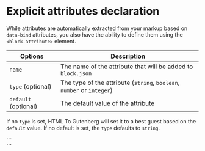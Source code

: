 
# Explicit attributes declaration

<Experimental />

While attributes are automatically extracted from your markup based on `data-bind` attributes, you also have the ability to define them using the `<block-attribute>` element.

| Options              | Description                                                            |
| -------------------- | ---------------------------------------------------------------------- |
| `name`               | The name of the attribute that will be added to `block.json`           |
| `type` (optional)    | The type of the attribute (`string`, `boolean`, `number` or `integer`) |
| `default` (optional) | The default value of the attribute                                     |

If no `type` is set, HTML To Gutenberg will set it to a best guest based on the `default` value. If no default is set, the `type` defaults to `string`.

<CodeExample>
  ```
  <section>
    <block-attribute name="title"></block-attribute>
    <block-attribute
      name="isOpen"
      type="boolean"
      default="false"
    ></block-attribute>
    <block-attribute name="numberOfPosts" default="12"></block-attribute>
    <block-attribute name="rating" default="4.5"></block-attribute>
  </section>
  ```
</CodeExample>
